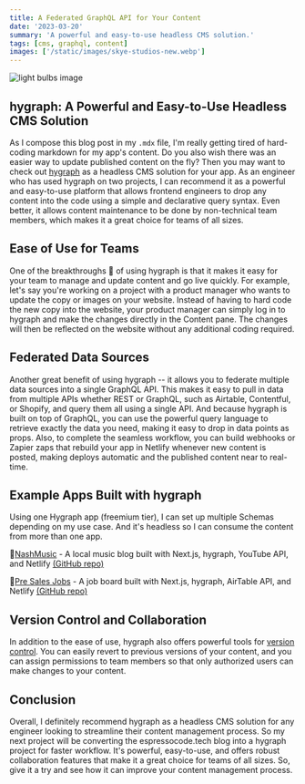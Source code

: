 ```yaml
---
title: A Federated GraphQL API for Your Content
date: '2023-03-20'
summary: 'A powerful and easy-to-use headless CMS solution.'
tags: [cms, graphql, content]
images: ['/static/images/skye-studios-new.webp']
---
```


![light bulbs image](/static/images/skye-studios-new.webp)

## hygraph: A Powerful and Easy-to-Use Headless CMS Solution

As I compose this blog post in my `.mdx` file, I'm really getting tired of hard-coding markdown for my app's content. Do you also wish there was an easier way to update published content on the fly? Then you may want to check out [hygraph](https://hygraph.com) as a headless CMS solution for your app. As an engineer who has used hygraph on two projects, I can recommend it as a powerful and easy-to-use platform that allows frontend engineers to drop any content into the code using a simple and declarative query syntax. Even better, it allows content maintenance to be done by non-technical team members, which makes it a great choice for teams of all sizes.

## Ease of Use for Teams

One of the breakthroughs 🙌 of using hygraph is that it makes it easy for your team to manage and update content and go live quickly. For example, let's say you're working on a project with a product manager who wants to update the copy or images on your website. Instead of having to hard code the new copy into the website, your product manager can simply log in to hygraph and make the changes directly in the Content pane. The changes will then be reflected on the website without any additional coding required.

## Federated Data Sources

Another great benefit of using hygraph -- it allows you to federate multiple data sources into a single GraphQL API. This makes it easy to pull in data from multiple APIs whether REST or GraphQL, such as Airtable, Contentful, or Shopify, and query them all using a single API. And because hygraph is built on top of GraphQL, you can use the powerful query language to retrieve exactly the data you need, making it easy to drop in data points as props. Also, to complete the seamless workflow, you can build webhooks or Zapier zaps that rebuild your app in Netlify whenever new content is posted, making deploys automatic and the published content near to real-time.

## Example Apps Built with hygraph

Using one Hygraph app (freemium tier), I can set up multiple Schemas depending on my use case. And it's headless so I can consume the content from more than one app.

🎸[NashMusic](https://nash-music-log.netlify.app/) - A local music blog built with Next.js, hygraph, YouTube API, and Netlify [(GitHub repo)](https://github.com/dfrho/nashville-music)

💼[Pre Sales Jobs](https://presales-jobs.netlify.app/) - A job board built with Next.js, hygraph, AirTable API, and Netlify [(GitHub repo)](https://github.com/dfrho/presalesjobs)

## Version Control and Collaboration

In addition to the ease of use, hygraph also offers powerful tools for [version control](https://hygraph.com/docs/guides/content/versioning-content). You can easily revert to previous versions of your content, and you can assign permissions to team members so that only authorized users can make changes to your content.

## Conclusion

Overall, I definitely recommend hygraph as a headless CMS solution for any engineer looking to streamline their content management process. So my next project will be converting the espressocode.tech blog into a hygraph project for faster workflow.
It's powerful, easy-to-use, and offers robust collaboration features that make it a great choice for teams of all sizes. So, give it a try and see how it can improve your content management process.
